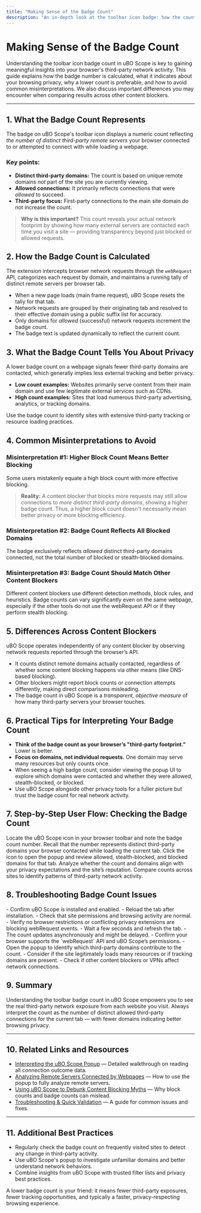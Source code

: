 ```yaml
---
title: "Making Sense of the Badge Count"
description: "An in-depth look at the toolbar icon badge: how the count is calculated, what it reveals about browsing privacy, and why a lower badge count is typically preferable. Includes guidance on avoiding common misinterpretations and discusses differences across content blockers."
---
```


# Making Sense of the Badge Count

Understanding the toolbar icon badge count in uBO Scope is key to gaining meaningful insights into your browser's third-party network activity. This guide explains how the badge number is calculated, what it indicates about your browsing privacy, why a lower count is preferable, and how to avoid common misinterpretations. We also discuss important differences you may encounter when comparing results across other content blockers.

---

## 1. What the Badge Count Represents

The badge on uBO Scope's toolbar icon displays a numeric count reflecting _the number of distinct third-party remote servers_ your browser connected to or attempted to connect with while loading a webpage.

### Key points:

- **Distinct third-party domains:** The count is based on unique remote domains _not_ part of the site you are currently viewing.
- **Allowed connections:** It primarily reflects connections that were _allowed_ to succeed.
- **Third-party focus:** First-party connections to the main site domain do not increase the count.

> **Why is this important?**
> This count reveals your actual network footprint by showing how many external servers are contacted each time you visit a site — providing transparency beyond just blocked or allowed requests.


## 2. How the Badge Count is Calculated

The extension intercepts browser network requests through the `webRequest` API, categorizes each request by domain, and maintains a running tally of distinct remote servers per browser tab. 

- When a new page loads (main frame request), uBO Scope resets the tally for that tab.
- Network requests are grouped by their originating tab and resolved to their effective domain using a public suffix list for accuracy.
- Only domains for _allowed_ (successful) network requests increment the badge count.
- The badge text is updated dynamically to reflect the current count.


## 3. What the Badge Count Tells You About Privacy

A lower badge count on a webpage signals fewer third-party domains are contacted, which generally implies less external tracking and better privacy.

- **Low count examples:** Websites primarily serve content from their main domain and use few legitimate external services such as CDNs.
- **High count examples:** Sites that load numerous third-party advertising, analytics, or tracking domains.

Use the badge count to identify sites with extensive third-party tracking or resource loading practices.


## 4. Common Misinterpretations to Avoid

### Misinterpretation #1: Higher Block Count Means Better Blocking

Some users mistakenly equate a high block count with more effective blocking.

> **Reality:** A content blocker that blocks more requests may still allow connections to _more distinct third-party domains_, showing a higher badge count. Thus, a higher block count doesn't necessarily mean better privacy or more blocking efficiency.

### Misinterpretation #2: Badge Count Reflects All Blocked Domains

The badge exclusively reflects _allowed_ distinct third-party domains connected,
not the total number of blocked or stealth-blocked domains.

### Misinterpretation #3: Badge Count Should Match Other Content Blockers

Different content blockers use different detection methods, block rules, and heuristics.
Badge counts can vary significantly even on the same webpage, especially if the other tools do not use the webRequest API or if they perform stealth blocking.


## 5. Differences Across Content Blockers

uBO Scope operates independently of any content blocker by observing network requests reported through the browser’s API.

- It counts distinct remote domains actually contacted, regardless of whether some content blocking happens via other means (like DNS-based blocking).
- Other blockers might report block counts or connection attempts differently, making direct comparisons misleading.
- The badge count in uBO Scope is a _transparent, objective measure_ of how many third-party servers your browser touches.


## 6. Practical Tips for Interpreting Your Badge Count

- **Think of the badge count as your browser’s "third-party footprint."** Lower is better.
- **Focus on domains, not individual requests.** One domain may serve many resources but only counts once.
- When seeing a high badge count, consider viewing the popup UI to explore which domains were contacted and whether they were allowed, stealth-blocked, or blocked.
- Use uBO Scope alongside other privacy tools for a fuller picture but trust the badge count for real network activity.


## 7. Step-by-Step User Flow: Checking the Badge Count

<Steps>
<Step title="View the Toolbar Icon Badge">
Locate the uBO Scope icon in your browser toolbar and note the badge count number.
</Step>
<Step title="Interpret the Count">
Recall that the number represents distinct third-party domains your browser contacted while loading the current tab.
</Step>
<Step title="Open the Popup for Details">
Click the icon to open the popup and review allowed, stealth-blocked, and blocked domains for that tab.
</Step>
<Step title="Assess Privacy Impact">
Analyze whether the count and domains align with your privacy expectations and the site’s reputation.
</Step>
<Step title="Repeat on Other Sites">
Compare counts across sites to identify patterns of third-party network activity.
</Step>
</Steps>


## 8. Troubleshooting Badge Count Issues

<AccordionGroup title="Common Badge Count Troubleshooting">
<Accordion title="Badge Count Shows Zero or No Badge">
- Confirm uBO Scope is installed and enabled.
- Reload the tab after installation.
- Check that site permissions and browsing activity are normal.
- Verify no browser restrictions or conflicting privacy extensions are blocking webRequest events.
</Accordion>
<Accordion title="Badge Count Does Not Change After Navigation">
- Wait a few seconds and refresh the tab.
- The count updates asynchronously and might be delayed.
- Confirm your browser supports the `webRequest` API and uBO Scope’s permissions.
</Accordion>
<Accordion title="Badge Count is Higher Than Expected">
- Open the popup to identify which third-party domains contribute to the count.
- Consider if the site legitimately loads many resources or if tracking domains are present.
- Check if other content blockers or VPNs affect network connections.
</Accordion>
</AccordionGroup>


## 9. Summary

Understanding the toolbar badge count in uBO Scope empowers you to see the real third-party network exposure from each website you visit. Always interpret the count as the number of distinct allowed third-party connections for the current tab — with fewer domains indicating better browsing privacy.

---

## 10. Related Links and Resources

- [Interpreting the uBO Scope Popup](https://example.com/guides/getting-started/understanding-the-popup) — Detailed walkthrough on reading all connection outcome data.
- [Analyzing Remote Servers Connected by Webpages](https://example.com/guides/analyzing-network-connections/analyzing-remote-servers) — How to use the popup to fully analyze remote servers.
- [Using uBO Scope to Debunk Content Blocking Myths](https://example.com/guides/analyzing-network-connections/using-uBO-scope-to-debunk-myths) — Why block counts and badge counts can mislead.
- [Troubleshooting & Quick Validation](https://example.com/getting-started/configuration-first-use/quick-troubleshooting) — A guide for common issues and fixes.


---

## 11. Additional Best Practices

- Regularly check the badge count on frequently visited sites to detect any change in third-party activity.
- Use uBO Scope's popup to investigate unfamiliar domains and better understand network behaviors.
- Combine insights from uBO Scope with trusted filter lists and privacy best practices.


<Note>
A lower badge count is your friend: it means fewer third-party exposures, fewer tracking opportunities, and typically a faster, privacy-respecting browsing experience.
</Note>